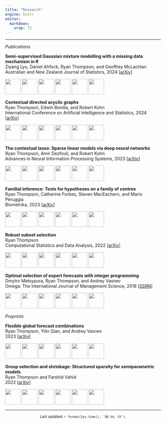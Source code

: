 ```yaml
---
title: "Research"
engine: knitr
editor: 
  markdown: 
    wrap: 72
---
```


------------------------------------------------------------------------

*Publications*

::: grid
::: g-col-7
**Semi-supervised Gaussian mixture modelling with a missing data mechanism in R**\
Ziyang Lyu, Daniel Ahfock, Ryan Thompson, and Geoffrey McLachlan\
Australian and New Zealand Journal of Statistics, 2024 \[[arXiv](https://arxiv.org/abs/2302.13206)\]
:::

::: g-col-4
![](resources/semi-supervised-01.png){width="50px"}
![](resources/semi-supervised-02.png){width="50px"}
![](resources/semi-supervised-03.png){width="50px"}
![](resources/semi-supervised-04.png){width="50px"}
![](resources/semi-supervised-05.png){width="50px"}
![](resources/semi-supervised-06.png){width="50px"}
:::
:::

::: grid
::: g-col-7
**Contextual directed acyclic graphs**\
Ryan Thompson, Edwin Bonilla, and Robert Kohn\
International Conference on Artificial Intelligence and Statistics, 2024 \[[arXiv](https://arxiv.org/abs/2310.15627)\]
:::

::: g-col-4
![](resources/directed-01.png){width="50px"}
![](resources/directed-02.png){width="50px"}
![](resources/directed-03.png){width="50px"}
![](resources/directed-04.png){width="50px"}
![](resources/directed-05.png){width="50px"}
![](resources/directed-06.png){width="50px"}
:::
:::

::: grid
::: g-col-7
**The contextual lasso: Sparse linear models via deep neural networks**\
Ryan Thompson, Amir Dezfouli, and Robert Kohn\
Advances in Neural Information Processing Systems, 2023 \[[arXiv](https://arxiv.org/abs/2302.00878)\]
:::

::: g-col-4
![](resources/contextual-01.png){width="50px"}
![](resources/contextual-02.png){width="50px"}
![](resources/contextual-03.png){width="50px"}
![](resources/contextual-04.png){width="50px"}
![](resources/contextual-05.png){width="50px"}
![](resources/contextual-06.png){width="50px"}
:::
:::

::: grid
::: g-col-7
**Familial inference: Tests for hypotheses on a family of centres**\
Ryan Thompson, Catherine Forbes, Steven MacEachern, and Mario Peruggia\
Biometrika, 2023 \[[arXiv](https://arxiv.org/abs/2202.12540)\]
:::

::: g-col-4
![](resources/familial-01.png){width="50px"}
![](resources/familial-02.png){width="50px"}
![](resources/familial-03.png){width="50px"}
![](resources/familial-04.png){width="50px"}
![](resources/familial-05.png){width="50px"}
![](resources/familial-06.png){width="50px"}
:::
:::

::: grid
::: g-col-7
**Robust subset selection**\
Ryan Thompson\
Computational Statistics and Data Analysis, 2022
\[[arXiv](https://arxiv.org/abs/2005.08217)\]
:::

::: g-col-4
![](resources/robust-01.png){width="50px"}
![](resources/robust-02.png){width="50px"}
![](resources/robust-03.png){width="50px"}
![](resources/robust-04.png){width="50px"}
![](resources/robust-05.png){width="50px"}
![](resources/robust-06.png){width="50px"}
:::
:::

::: grid
::: g-col-7
**Optimal selection of expert forecasts with integer programming**\
Dmytro Matsypura, Ryan Thompson, and Andrey Vasnev\
Omega: The International Journal of Management Science, 2018
\[[SSRN](https://papers.ssrn.com/sol3/papers.cfm?abstract_id=2894083)\]
:::

::: g-col-4
![](resources/optimal-01.png){width="50px"}
![](resources/optimal-02.png){width="50px"}
![](resources/optimal-03.png){width="50px"}
![](resources/optimal-04.png){width="50px"}
![](resources/optimal-05.png){width="50px"}
![](resources/optimal-06.png){width="50px"}
:::
:::

*Preprints*

::: grid
::: g-col-7
**Flexible global forecast combinations**\
Ryan Thompson, Yilin Qian, and Andrey Vasnev\
2023 \[[arXiv](https://arxiv.org/abs/2207.07318)\]
:::

::: g-col-4
![](resources/global-01.png){width="50px"}
![](resources/global-02.png){width="50px"}
![](resources/global-03.png){width="50px"}
![](resources/global-04.png){width="50px"}
![](resources/global-05.png){width="50px"}
![](resources/global-06.png){width="50px"}
:::
:::

::: grid
::: g-col-7
**Group selection and shrinkage: Structured sparsity for semiparametric
models**\
Ryan Thompson and Farshid Vahid\
2022 \[[arXiv](https://arxiv.org/abs/2105.12081)\]
:::

::: g-col-4
![](resources/group-01.png){width="50px"}
![](resources/group-02.png){width="50px"}
![](resources/group-03.png){width="50px"}
![](resources/group-04.png){width="50px"}
![](resources/group-05.png){width="50px"}
![](resources/group-06.png){width="50px"}
:::
:::

------------------------------------------------------------------------

<center><small>Last updated: `r format(Sys.time(), '%B %d, %Y')`.</small></center>

